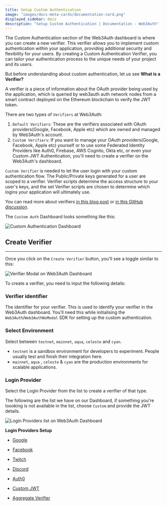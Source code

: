 ```yaml
---
title: Setup Custom Authentication
image: "images/docs-meta-cards/documentation-card.png"
displayed_sidebar: docs
description: "Setup Custom Authentication | Documentation - Web3Auth"
---
```


The Custom Authentication section of the Web3Auth dashboard is where you can create a new verifier. This verifier allows you to implement custom
authentication within your application, providing additional security and flexibility for your users. By creating a Custom Authentication Verifier,
you can tailor your authentication process to the unique needs of your project and its users.

But before understanding about custom authentication, let us see **What is a Verifier?**

A verifier is a piece of information about the OAuth provider being used by the application, which is queried by web3auth auth network nodes from a
smart contract deployed on the Ethereum blockchain to verify the JWT token.

There are two types of `Verifiers` at Web3Auth:

1. `Default Verifiers`: These are the verifiers associated with OAuth providers(Google, Facebook, Apple etc) which are owned and managed by Web3Auth's
   account.
2. `Custom Verifiers`: If you want to manage your OAuth providers(Google, Facebook, Apple etc) yourself or to use some Federated Identity Providers
   like Auth0, Firebase, AWS Cognito, Okta etc, or even your Custom JWT Authentication, you'll need to create a verifier on the Web3Auth's dashboard.

`Custom Verifier` is needed to let the user login with your custom authentication flow. The Public/Private keys generated for a user are scoped to a
verifier. Verifier scripts determine the access structure to your user's keys, and the set Verifier scripts are chosen to determine which logins your
application will ultimately use.

You can read more about verifiers [in this blog post](https://medium.com/toruslabs/key-assignments-resolution-and-retrieval-afb984500612) or
[in this GitHub discussion](https://github.com/orgs/Web3Auth/discussions/427#discussioncomment-3442052).

The `Custom Auth` Dashboard looks something like this:

![Custom Authentication Dashboard](/dashboard/custom_auth.png)

## Create Verifier

---

Once you click on the `Create Verifier` button, you'll see a toggle similar to this:

![Verifier Modal on Web3Auth Dashboard](/dashboard/verifiers/verifier-modal.png)

To create a verifier, you need to input the following details:

### Verifier identifier

The identifier for your verifier. This is used to identify your verifier in the Web3Auth dashboard. You'll need this while initialising the
`Web3Auth`/`Web3AuthNoModal` SDK for setting up the custom authentication.

### Select Environment

Select between `testnet`, `mainnet`, `aqua`, `celeste` and `cyan`.

- `testnet` is a sandbox environment for developers to experiment. People usually test and finish their integration here.
- `mainnet`, `aqua` , `celeste` & `cyan` are the production environments for scalable applications.

### Login Provider

Select the Login Provider from the list to create a verifier of that type.

The following are the list we have on our Dashboard, if something you're loooking is not available in the list, choose `Custom` and provide the JWT
details.

![Login Providers list on Web3Auth Dashboard](/dashboard/verifiers/login-providers-list.png)

**Login Providers Setup**

- [Google](/auth-provider-setup/social-providers/google)

- [Facebook](/auth-provider-setup/social-providers/facebook)

- [Twitch](/auth-provider-setup/social-providers/twitch)

- [Discord](/auth-provider-setup/social-providers/discord)

- [Auth0](/auth-provider-setup/federated-identity-providers#auth0)

- [Custom JWT](/auth-provider-setup/byo-jwt-providers)

- [Aggregate Verifier](/auth-provider-setup/aggregate-verifier)
